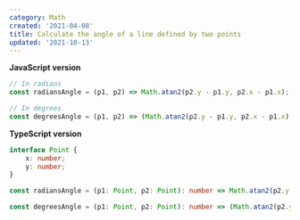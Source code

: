 ```yaml
---
category: Math
created: '2021-04-08'
title: Calculate the angle of a line defined by two points
updated: '2021-10-13'
---
```


**JavaScript version**

```js radiansAngle.js
// In radians
const radiansAngle = (p1, p2) => Math.atan2(p2.y - p1.y, p2.x - p1.x);

// In degrees
const degreesAngle = (p1, p2) => (Math.atan2(p2.y - p1.y, p2.x - p1.x) * 180) / Math.PI;
```

**TypeScript version**

```ts radiansAngle.ts
interface Point {
    x: number;
    y: number;
}

const radiansAngle = (p1: Point, p2: Point): number => Math.atan2(p2.y - p1.y, p2.x - p1.x);

const degreesAngle = (p1: Point, p2: Point): number => (Math.atan2(p2.y - p1.y, p2.x - p1.x) * 180) / Math.PI;
```
